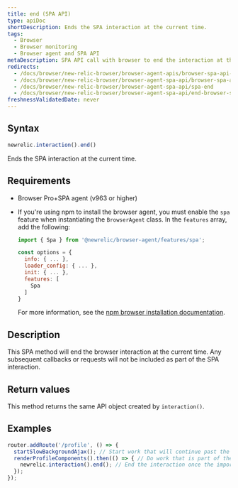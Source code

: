 ```yaml
---
title: end (SPA API)
type: apiDoc
shortDescription: Ends the SPA interaction at the current time.
tags:
  - Browser
  - Browser monitoring
  - Browser agent and SPA API
metaDescription: SPA API call with browser to end the interaction at the current time.
redirects:
  - /docs/browser/new-relic-browser/browser-agent-apis/browser-spa-api-newrelicinteractionend
  - /docs/browser/new-relic-browser/browser-agent-spa-api/browser-spa-api-newrelicinteractionend
  - /docs/browser/new-relic-browser/browser-agent-spa-api/spa-end
  - /docs/browser/new-relic-browser/browser-agent-spa-api/end-browser-spa-api
freshnessValidatedDate: never
---
```


## Syntax

```js
newrelic.interaction().end()
```

Ends the SPA interaction at the current time.

## Requirements

* Browser Pro+SPA agent (v963 or higher)
* If you're using npm to install the browser agent, you must enable the `spa` feature when instantiating the `BrowserAgent` class. In the `features` array, add the following:

  ```js
  import { Spa } from '@newrelic/browser-agent/features/spa';

  const options = {
    info: { ... },
    loader_config: { ... },
    init: { ... },
    features: [
      Spa
    ]
  }
  ```

  For more information, see the [npm browser installation documentation](https://www.npmjs.com/package/@newrelic/browser-agent#new-relic-browser-agent).

## Description

This SPA method will end the browser interaction at the current time. Any subsequent callbacks or requests will not be included as part of the SPA interaction.

## Return values

This method returns the same API object created by `interaction()`.

## Examples

```js
router.addRoute('/profile', () => {
  startSlowBackgroundAjax(); // Start work that will continue past the end of the interaction
  renderProfileComponents().then(() => { // Do work that is part of the interaction
    newrelic.interaction().end(); // End the interaction once the important components an the page have finished rendering
  });
});
```
